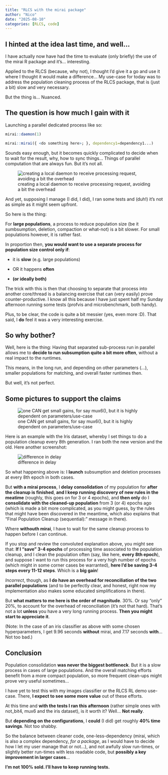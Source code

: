 ```yaml
---
title: "RLCS with the mirai package"
author: "Nico"
date: "2025-08-10"
categories: [RLCS, code]
---
```


## I hinted at the idea last time, and well...

I have actually now have had the time to evaluate (only briefly) the use of the mirai R package and it's... interesting.

Applied to the RLCS (because, why not), I thought I'd give it a go and use it where I thought it would make a difference... My use-case for today was to address the population cleaning process of the RLCS package, that is (just a bit) slow and very necessary.

But the thing is... Nuanced.

## The question is how much I gain with it

Launching a parallel dedicated process like so:

``` r
mirai::daemon(1)

mirai::mirai({ <do something here>; }, dependency1=dependency1...)
```

Sounds easy enough, but it becomes quickly complicated to decide when to wait for the result, why, how to sync things... Things of parallel computation that are always fun. But it's not all.

![creating a local daemon to receive processing request, avoiding a bit the overhead](dedicated_local_daemon.png){fig-align="center"}

And yet, supposing I manage (I did, I did), I ran some tests and (duh!) it's not as simple as it might seem upfront.

So here is the thing:

For **large populations**, a process to reduce population size (be it sumbsumption, deletion, compaction or what-not) is a bit slower. For small populations however, it is rather fast.

In proportion then, **you would want to use a separate process for population size control only if**:

-   it is **slow** (e.g. large populations)

-   OR it happens **often**

-   **(or ideally both)**

The trick with this is then that choosing to separate that process into another core/thread is a balancing exercise that can (very easily) prove counter-productive. I know all this because I have just spent half my Sunday afternoon running some tests (profvis and microbenchmark, both handy).

Plus, to be clear, the code is quite a bit messier (yes, even more :D). That said, I **do** feel it was a very interesting exercise.

## So why bother?

Well, here is the thing: Having that separated sub-process run in parallel allows me to **decide to run subsumption quite a bit more often**, without a real impact to the runtimes.

This means, in the long run, and depending on other parameters (...), smaller populations for matching, and overall faster runtimes then.

But well, it's not perfect.

## Some pictures to support the claims

![one CAN get small gains, for say mux6(), but it is highly dependent on parameters/use-case](slight_gains.png){fig-align="center"}

Here is an example with the Iris dataset, whereby I set things to do a population cleanup every 8th generation. I ran both the new version and the old. Here another screenshot:

![difference in delay](12_instead_of_8.png){fig-align="center"}

So what happening above is: I **launch** subsumption and deletion processes at every 8th epoch in both cases.

But **with a mirai process**, I **delay consolidation** of my population for **after the cleanup is finished**, **and I keep running discovery of new rules in the meatime** (roughly, this goes on for 3 or 4 epochs), and **then only** do I **consolidate with the cleaned-up population** from 3 (or 4) epochs ago (which is made a bit more complicated, as you might guess, by the rules that might have been discovered in the meantime, which also explains that "Final Population Cleanup (sequential):" message in there).

Where **withouth mirai**, I have to wait for the same cleanup process to happen before I can continue.

If you stop and review the convoluted explanation above, you might see that: **If I "save" 3-4 epochs** of processing time associated to the population cleanup, and I clean the population often (say, like here, **every 8th epoch**), and suppose I want to run this process for a very high number of epochs (which might in some corner cases be warranted), **here I'd be saving 3-4 steps every 11-12 steps**. Which is a **big gain**!

*Incorrect*, though, as **I do have an overhead for reconciliation of the two parallel populations** (and to be perfectly clear, and honest, right now my implementation also makes some educated simplifications in there).

But **what matters to me here is the order of magnitude**. 30%. Or say "only" 20%, to account for the overhead of reconciliation (it's not that hard). That's not a lot **unless** you have a very long running process. **Then you might start to appreciate it**.

(Note: In the case of an iris classifier as above with some chosen hyperparameters, I get 9.96 seconds **without** mirai, and 7.17 seconds **with**... Not too bad.)

## Conclusion

Population consolidation **was never the biggest bottleneck**. But it is a slow process in cases of large populations. And the overall matching efforts benefit from a more compact population, so more frequent clean-ups might prove very useful sometimes...

I have yet to test this with my images classifier or the RLCS RL demo use-case. There, **I expect to see some more value** out of these efforts.

At this time and **with the tests I ran this afternoon** (rather simple ones with not_bit4, mux6 and the iris dataset), is it worth it? Well... **Not really**.

But **depending on the configurations**, I **could** (I did) get roughly **40% time savings**. Not too shabby.

So the balance between cleaner code, one-less-dependency (mirai, which is also a complex dependency, *for a package*, as I would have to decide how I let my user manage that or not...), and not awfully slow run-times, or slightly better run-times with less readable code, but **possibly a key improvement in larger cases**...

**I'm not 100% sold. I'll have to keep running tests.**

